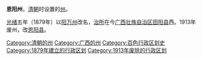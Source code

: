 '''恩阳州'''，[[清朝|清朝]]时设置的[[州|州]]。

[[光绪|光绪]]五年（1879年）以[[阳万州|阳万州]]改名，[[治所|治所]]在今[[广西壮族自治区|广西壮族自治区]][[田阳县|田阳县]]西。1913年废州，改[[恩阳县_(中华民国)|恩阳县]]。 

{{清朝行政区划小作品}}
[[Category:清朝的州|Category:清朝的州]]
[[Category:广西的州|Category:广西的州]]
[[Category:百色行政区划史|Category:百色行政区划史]]
[[Category:1879年建立的行政区划|Category:1879年建立的行政区划]]
[[Category:1913年废除的行政区划|Category:1913年废除的行政区划]]